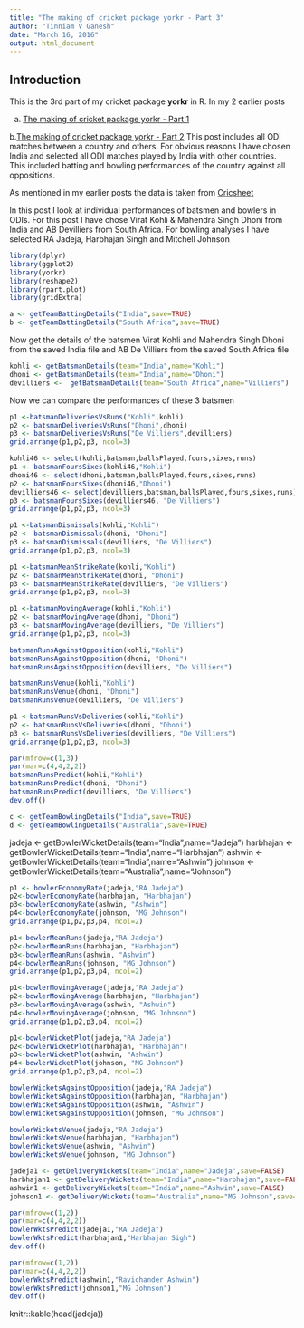 ```yaml
---
title: "The making of cricket package yorkr - Part 3"
author: "Tinniam V Ganesh"
date: "March 16, 2016"
output: html_document
---
```


## Introduction
This is the 3rd part of my cricket package **yorkr** in R. In my 2 earlier posts  

a. [The making of cricket package yorkr - Part 1]()

b.[The making of cricket package yorkr - Part 2](https://gigadom.wordpress.com/2016/03/09/the-making-of-cricket-package-yorkr-part-2/)
This post includes all ODI matches between a country and others. For obvious reasons I have chosen India and selected all ODI matches played by India with other countries. This included batting and bowling performances of the country against all oppositions.

As mentioned in my earlier posts the data is taken from [Cricsheet](http://cricsheet.org/)

In this post I look at individual performances of batsmen and bowlers in ODIs. For this post I have chose Virat Kohli & Mahendra Singh Dhoni from India and AB Devilliers from South Africa. For bowling analyses I have selected RA Jadeja, Harbhajan Singh and Mitchell Johnson

```r
library(dplyr)
library(ggplot2)
library(yorkr)
library(reshape2)
library(rpart.plot)
library(gridExtra)
```



```r
a <- getTeamBattingDetails("India",save=TRUE)
b <- getTeamBattingDetails("South Africa",save=TRUE)

```

Now get the details of the batsmen Virat Kohli and Mahendra Singh Dhoni from the saved India file and AB De Villiers from the saved South Africa file
```r
kohli <- getBatsmanDetails(team="India",name="Kohli")
dhoni <- getBatsmanDetails(team="India",name="Dhoni")
devilliers <-  getBatsmanDetails(team="South Africa",name="Villiers")

```

Now we can compare the performances of these 3 batsmen
```r

p1 <-batsmanDeliveriesVsRuns("Kohli",kohli)
p2 <- batsmanDeliveriesVsRuns("Dhoni",dhoni)
p3 <- batsmanDeliveriesVsRuns("De Villiers",devilliers)
grid.arrange(p1,p2,p3, ncol=3)

```

```r
kohli46 <- select(kohli,batsman,ballsPlayed,fours,sixes,runs)
p1 <- batsmanFoursSixes(kohli46,"Kohli")
dhoni46 <- select(dhoni,batsman,ballsPlayed,fours,sixes,runs)
p2 <- batsmanFoursSixes(dhoni46,"Dhoni")
devilliers46 <- select(devilliers,batsman,ballsPlayed,fours,sixes,runs)
p3 <- batsmanFoursSixes(devilliers46, "De Villiers")
grid.arrange(p1,p2,p3, ncol=3)

```

```r

p1 <-batsmanDismissals(kohli,"Kohli")
p2 <- batsmanDismissals(dhoni, "Dhoni")
p3 <- batsmanDismissals(devilliers, "De Villiers")
grid.arrange(p1,p2,p3, ncol=3)

```

```r

p1 <-batsmanMeanStrikeRate(kohli,"Kohli")
p2 <- batsmanMeanStrikeRate(dhoni, "Dhoni")
p3 <- batsmanMeanStrikeRate(devilliers, "De Villiers")
grid.arrange(p1,p2,p3, ncol=3)

```

```r
p1 <-batsmanMovingAverage(kohli,"Kohli")
p2 <- batsmanMovingAverage(dhoni, "Dhoni")
p3 <- batsmanMovingAverage(devilliers, "De Villiers")
grid.arrange(p1,p2,p3, ncol=3)
```

```r
batsmanRunsAgainstOpposition(kohli,"Kohli")
batsmanRunsAgainstOpposition(dhoni, "Dhoni")
batsmanRunsAgainstOpposition(devilliers, "De Villiers")

```

```r
batsmanRunsVenue(kohli,"Kohli")
batsmanRunsVenue(dhoni, "Dhoni")
batsmanRunsVenue(devilliers, "De Villiers")

```

```r
p1 <-batsmanRunsVsDeliveries(kohli,"Kohli")
p2 <- batsmanRunsVsDeliveries(dhoni, "Dhoni")
p3 <- batsmanRunsVsDeliveries(devilliers, "De Villiers")
grid.arrange(p1,p2,p3, ncol=3)
```

```r
par(mfrow=c(1,3))
par(mar=c(4,4,2,2))
batsmanRunsPredict(kohli,"Kohli")
batsmanRunsPredict(dhoni, "Dhoni")
batsmanRunsPredict(devilliers, "De Villiers")
dev.off()
```

```r
c <- getTeamBowlingDetails("India",save=TRUE)
d <- getTeamBowlingDetails("Australia",save=TRUE)

```

jadeja <- getBowlerWicketDetails(team="India",name="Jadeja")
harbhajan <- getBowlerWicketDetails(team="India",name="Harbhajan")
ashwin <- getBowlerWicketDetails(team="India",name="Ashwin")
johnson <-  getBowlerWicketDetails(team="Australia",name="Johnson")


```r
p1 <- bowlerEconomyRate(jadeja,"RA Jadeja")
p2<-bowlerEconomyRate(harbhajan, "Harbhajan")
p3<-bowlerEconomyRate(ashwin, "Ashwin")
p4<-bowlerEconomyRate(johnson, "MG Johnson")
grid.arrange(p1,p2,p3,p4, ncol=2)
```

```r
p1<-bowlerMeanRuns(jadeja,"RA Jadeja")
p2<-bowlerMeanRuns(harbhajan, "Harbhajan")
p3<-bowlerMeanRuns(ashwin, "Ashwin")
p4<-bowlerMeanRuns(johnson, "MG Johnson")
grid.arrange(p1,p2,p3,p4, ncol=2)
```

```r
p1<-bowlerMovingAverage(jadeja,"RA Jadeja")
p2<-bowlerMovingAverage(harbhajan, "Harbhajan")
p3<-bowlerMovingAverage(ashwin, "Ashwin")
p4<-bowlerMovingAverage(johnson, "MG Johnson")
grid.arrange(p1,p2,p3,p4, ncol=2)
```

```r
p1<-bowlerWicketPlot(jadeja,"RA Jadeja")
p2<-bowlerWicketPlot(harbhajan, "Harbhajan")
p3<-bowlerWicketPlot(ashwin, "Ashwin")
p4<-bowlerWicketPlot(johnson, "MG Johnson")
grid.arrange(p1,p2,p3,p4, ncol=2)
```

```r
bowlerWicketsAgainstOpposition(jadeja,"RA Jadeja")
bowlerWicketsAgainstOpposition(harbhajan, "Harbhajan")
bowlerWicketsAgainstOpposition(ashwin, "Ashwin")
bowlerWicketsAgainstOpposition(johnson, "MG Johnson")

```

```r
bowlerWicketsVenue(jadeja,"RA Jadeja")
bowlerWicketsVenue(harbhajan, "Harbhajan")
bowlerWicketsVenue(ashwin, "Ashwin")
bowlerWicketsVenue(johnson, "MG Johnson")

```

```r
jadeja1 <- getDeliveryWickets(team="India",name="Jadeja",save=FALSE)
harbhajan1 <- getDeliveryWickets(team="India",name="Harbhajan",save=FALSE)
ashwin1 <- getDeliveryWickets(team="India",name="Ashwin",save=FALSE)
johnson1 <- getDeliveryWickets(team="Australia",name="MG Johnson",save=FALSE)
```

```r
par(mfrow=c(1,2))
par(mar=c(4,4,2,2))
bowlerWktsPredict(jadeja1,"RA Jadeja")
bowlerWktsPredict(harbhajan1,"Harbhajan Sigh")
dev.off()
```

```r
par(mfrow=c(1,2))
par(mar=c(4,4,2,2))
bowlerWktsPredict(ashwin1,"Ravichander Ashwin")
bowlerWktsPredict(johnson1,"MG Johnson")
dev.off()
```

knitr::kable(head(jadeja))